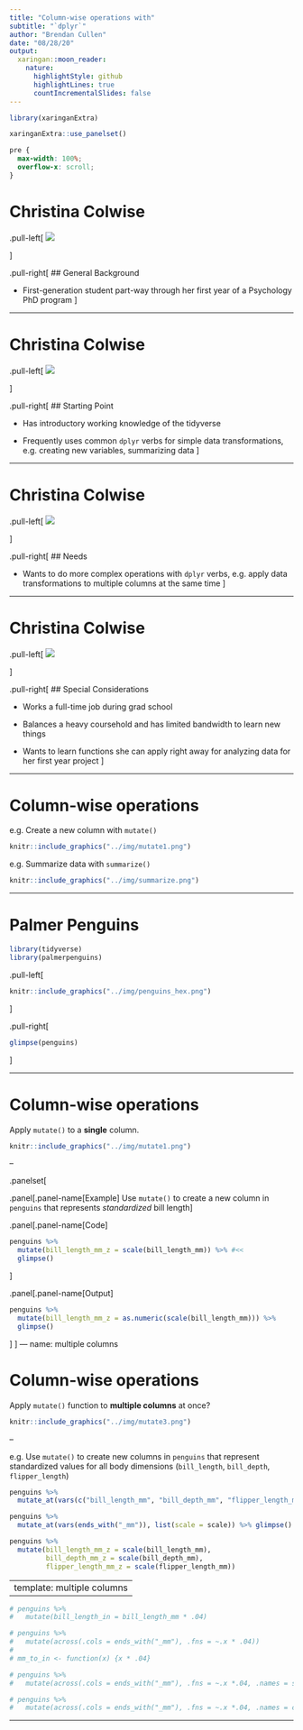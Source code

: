 ```yaml
---
title: "Column-wise operations with"
subtitle: "`dplyr`"
author: "Brendan Cullen"
date: "08/28/20"
output:
  xaringan::moon_reader:
    nature:
      highlightStyle: github
      highlightLines: true
      countIncrementalSlides: false
---
```


```r
library(xaringanExtra)

```

```r
xaringanExtra::use_panelset()
```

```css
pre {
  max-width: 100%;
  overflow-x: scroll;
}
```

# Christina Colwise

.pull-left[
![](../img/christina_colwise.png)

]


.pull-right[
## General Background

- First-generation student part-way through her first year of a Psychology PhD program
]

---

# Christina Colwise

.pull-left[
![](../img/christina_colwise.png)

]


.pull-right[
## Starting Point

- Has introductory working knowledge of the tidyverse

- Frequently uses common `dplyr` verbs for simple data transformations, e.g. creating new variables, summarizing data
]

---

# Christina Colwise

.pull-left[
![](../img/christina_colwise.png)

]


.pull-right[
## Needs

- Wants to do more complex operations with `dplyr` verbs, e.g. apply data transformations to multiple columns at the same time
]

---

# Christina Colwise

.pull-left[
![](../img/christina_colwise.png)

]


.pull-right[
## Special Considerations

- Works a full-time job during grad school

- Balances a heavy coursehold and has limited bandwidth to learn new things

- Wants to learn functions she can apply right away for analyzing data for her first year project 
]

---

# Column-wise operations

e.g. Create a new column with `mutate()`

```r
knitr::include_graphics("../img/mutate1.png")
```

e.g. Summarize data with `summarize()`

```r
knitr::include_graphics("../img/summarize.png")
```

---

# Palmer Penguins

```r
library(tidyverse)
library(palmerpenguins)
```

.pull-left[

```r
knitr::include_graphics("../img/penguins_hex.png")
```

]

.pull-right[ 
```r
glimpse(penguins)
```
]

---

# Column-wise operations

Apply `mutate()` to a **single** column.

```r
knitr::include_graphics("../img/mutate1.png")
```

--

.panelset[

.panel[.panel-name[Example]
Use `mutate()` to create a new column in `penguins` that represents *standardized* bill length
]

.panel[.panel-name[Code]

```r
penguins %>% 
  mutate(bill_length_mm_z = scale(bill_length_mm)) %>% #<<
  glimpse()
```
]

.panel[.panel-name[Output]

```r
penguins %>% 
  mutate(bill_length_mm_z = as.numeric(scale(bill_length_mm))) %>% 
  glimpse()
```

]
]
---
name: multiple columns

# Column-wise operations

Apply `mutate()` function to **multiple columns** at once?

```r
knitr::include_graphics("../img/mutate3.png")
```

--

e.g. Use `mutate()` to create new columns in `penguins` that represent standardized values for all body dimensions (`bill_length`, `bill_depth`, `flipper_length`)

```r
penguins %>% 
  mutate_at(vars(c("bill_length_mm", "bill_depth_mm", "flipper_length_mm")), list(scale = scale)) %>% names()

penguins %>% 
  mutate_at(vars(ends_with("_mm")), list(scale = scale)) %>% glimpse()
```


```r
penguins %>% 
  mutate(bill_length_mm_z = scale(bill_length_mm),
         bill_depth_mm_z = scale(bill_depth_mm),
         flipper_length_mm_z = scale(flipper_length_mm))
```

---
template: multiple columns
---

```r
# penguins %>% 
#   mutate(bill_length_in = bill_length_mm * .04)

# penguins %>% 
#   mutate(across(.cols = ends_with("_mm"), .fns = ~.x * .04))
# 
# mm_to_in <- function(x) {x * .04}

# penguins %>% 
#   mutate(across(.cols = ends_with("_mm"), .fns = ~.x *.04, .names = str_subset("{col}", 1, 4)))

# penguins %>% 
#   mutate(across(.cols = ends_with("_mm"), .fns = ~.x *.04, .names = c("bill_length_in", "bill_depth_in", "flipper_length_in")))
```


---




